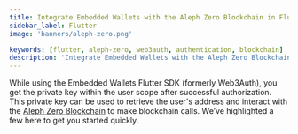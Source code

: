 ```yaml
---
title: Integrate Embedded Wallets with the Aleph Zero Blockchain in Flutter
sidebar_label: Flutter
image: 'banners/aleph-zero.png'

keywords: [flutter, aleph-zero, web3auth, authentication, blockchain]
description: 'Integrate Embedded Wallets with the Aleph Zero Blockchain in Flutter | Embedded Wallets'
---
```



<SEO
  title="Integrate Embedded Wallets with the Aleph Zero Blockchain in Flutter"
  description="Integrate Embedded Wallets with the Aleph Zero Blockchain in Flutter | Embedded Wallets"
  image="https://web3auth.io/docs/banners/aleph-zero.png"
  slug="/embedded-wallets/connect-blockchain/evm/aleph-zero/flutter"
/>

While using the Embedded Wallets Flutter SDK (formerly Web3Auth), you get the private key within the user scope after successful authorization. This private key can be used to retrieve the user's address and interact with the [Aleph Zero Blockchain](https://alephzero.org) to make blockchain calls. We’ve highlighted a few here to get you started quickly.

<EVMInteraction />
